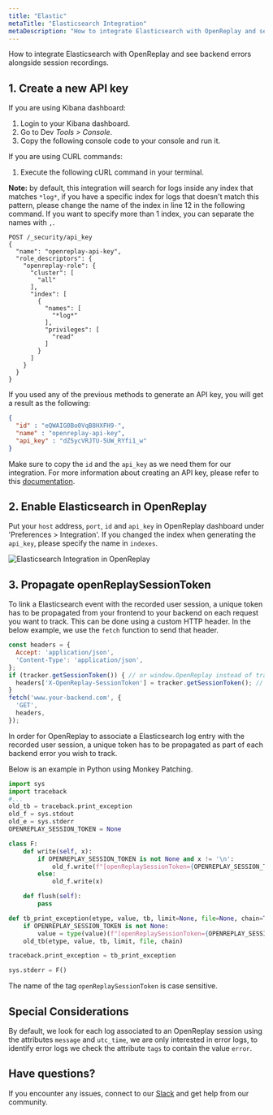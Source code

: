 ```yaml
---
title: "Elastic"
metaTitle: "Elasticsearch Integration"
metaDescription: "How to integrate Elasticsearch with OpenReplay and see backend errors alongside session replays."
---
```


How to integrate Elasticsearch with OpenReplay and see backend errors alongside session recordings.

## 1. Create a new API key

If you are using Kibana dashboard:
1. Login to your Kibana dashboard.
2. Go to Dev *Tools > Console*.
3. Copy the following console code to your console and run it.

If you are using CURL commands:
1. Execute the following cURL command in your terminal.

**Note:** by default, this integration will search for logs inside any index that matches `*log*`, if you have a specific index for logs that doesn't match this pattern, please change the name of the index in line 12 in the following command. If you want to specify more than 1 index, you can separate the names with `,`.

```shell
POST /_security/api_key
{
  "name": "openreplay-api-key",
  "role_descriptors": {
    "openreplay-role": {
      "cluster": [
        "all"
      ],
      "index": [
        {
          "names": [
            "*log*"
          ],
          "privileges": [
            "read"
          ]
        }
      ]
    }
  }
}
```

If you used any of the previous methods to generate an API key, you will get a result as the following:

```json
{
  "id" : "eQWAIG0Bo0VqB8HXFH9-",
  "name" : "openreplay-api-key",
  "api_key" : "dZ5ycVRJTU-5UW_RYfi1_w"
}
```

Make sure to copy the `id` and the `api_key` as we need them for our integration. For more information about creating an API key, please refer to this [documentation](https://www.elastic.co/guide/en/elasticsearch/reference/master/security-api-create-api-key.html).

## 2. Enable Elasticsearch in OpenReplay

Put your `host` address, `port`, `id` and `api_key` in OpenReplay dashboard under 'Preferences > Integration'.
If you changed the index when generating the `api_key`, please specify the name in `indexes`.

![Elasticsearch Integration in OpenReplay](/static/elastic-1.png#center)

## 3. Propagate openReplaySessionToken

To link a Elasticsearch event with the recorded user session, a unique token has to be propagated from your frontend to your backend on each request you want to track. This can be done using a custom HTTP header. In the below example, we use the `fetch` function to send that header.

```javascript
const headers = {
  Accept: 'application/json',
  'Content-Type': 'application/json',
};
if (tracker.getSessionToken()) { // or window.OpenReplay instead of tracker if you're using the snippet
  headers['X-OpenReplay-SessionToken'] = tracker.getSessionToken(); // Inject openReplaySessionToken
}
fetch('www.your-backend.com', {
  'GET',
  headers,
});
```

In order for OpenReplay to associate a Elasticsearch log entry with the recorded user session, a unique token has to be propagated as part of each backend error you wish to track.

Below is an example in Python using Monkey Patching.

```python
import sys
import traceback
#...
old_tb = traceback.print_exception
old_f = sys.stdout
old_e = sys.stderr
OPENREPLAY_SESSION_TOKEN = None

class F:
    def write(self, x):
        if OPENREPLAY_SESSION_TOKEN is not None and x != '\n':
            old_f.write(f"[openReplaySessionToken={OPENREPLAY_SESSION_TOKEN}] {x}")
        else:
            old_f.write(x)

    def flush(self):
        pass

def tb_print_exception(etype, value, tb, limit=None, file=None, chain=True):
    if OPENREPLAY_SESSION_TOKEN is not None:
        value = type(value)(f"[openReplaySessionToken={OPENREPLAY_SESSION_TOKEN}] " + str(value))
    old_tb(etype, value, tb, limit, file, chain)

traceback.print_exception = tb_print_exception

sys.stderr = F()
```

The name of the tag `openReplaySessionToken` is case sensitive.

## Special Considerations

By default, we look for each log associated to an OpenReplay session using the attributes `message` and `utc_time`, we are only interested in error logs, to identify error logs we check the attribute `tags` to contain the value `error`.

## Have questions?

If you encounter any issues, connect to our [Slack](https://slack.openreplay.com) and get help from our community.
